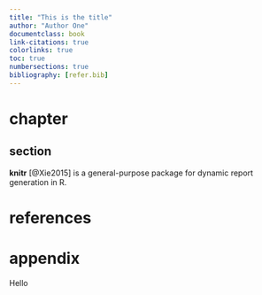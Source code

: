 ```yaml
---
title: "This is the title"
author: "Author One"
documentclass: book
link-citations: true
colorlinks: true
toc: true
numbersections: true
bibliography: [refer.bib]
---
```


# chapter

## section

**knitr** [@Xie2015] is a general-purpose package for dynamic report generation in R.

# references {.unnumbered}

::: {#refs}
:::

\appendix

# appendix

Hello

